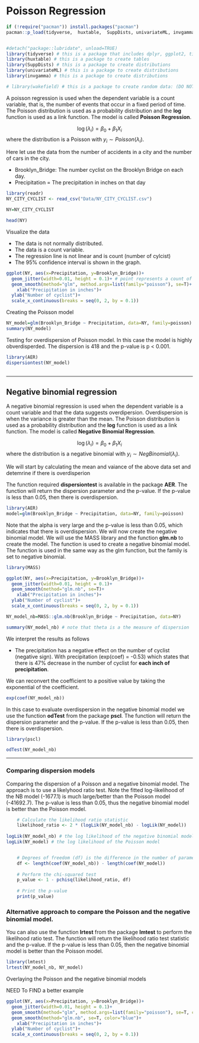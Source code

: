 # Poisson Regression

```r
if (!require("pacman")) install.packages("pacman")
pacman::p_load(tidyverse,  huxtable,  SuppDists, univariateML, invgamma)


#detach("package::lubridate", unload=TRUE)
library(tidyverse) # this is a package that includes dplyr, ggplot2, tidyr, readr, purrr, tibble, stringr, forcats
library(huxtable) # this is a package to create tables
library(SuppDists) # this is a package to create distributions
library(univariateML) # this is a package to create distributions
library(invgamma) # this is a package to create distributions

# library(wakefield) # this is a package to create random data: (DO NOT activate it as there multiple conflicts wit other packages), Use is this alternative wakefield::r_sample_binary(50, x = 0:1, prob =c(0.3, 0.7), name = "Binary")

```

A poisson regression is used when the dependent variable is a count variable, that is, the number of events that occur in a fixed period of time. The Poisson distribution is used as a probability distribution and the **log** function is used as a link function. The model is called **Poisson Regression**.

$$\log\left(\lambda_i\right)=\beta_0+\beta_1X_i$$
where the distribution is a Poisson with $y_i\sim Poisson\left(\lambda_i\right)$.

Here let use the data from the number of accidents in a city and the number of cars in the city.

 - Brooklyn_Bridge:  The number cyclist on the Brooklyn Bridge on each day.
 - Precipitation = The precipitation in inches on that day
 
 
```r
library(readr)
NY_CITY_CYCLIST <- read_csv("Data/NY_CITY_CYCLIST.csv")

NY=NY_CITY_CYCLIST

head(NY)
```
 
 
Visualize the data

- The data is not normally distributed.
- The data is a count variable.
- The regression line is not linear and is count (number of cylcist)
- The 95% confidence interval is shown in the graph.


```r
ggplot(NY, aes(x=Precipitation, y=Brooklyn_Bridge))+
  geom_jitter(width=0.01, height = 0.1)+ # point represents a count of number of cyclist for a specific day
  geom_smooth(method="glm", method.args=list(family="poisson"), se=T)+ 
    xlab("Precipitation in inches")+
  ylab("Number of cyclist")+
  scale_x_continuous(breaks = seq(0, 2, by = 0.1))
```

Creating the Poisson model


```r
NY_model=glm(Brooklyn_Bridge ~ Precipitation, data=NY, family=poisson)
summary(NY_model)
```


Testing for overdispersion of Poisson model.  In this case the model is highly obverdisperded. The dispersion is 418 and the p-value is p < 0.001.


```r

library(AER)
dispersiontest(NY_model)



```




****

## Negative binomial regression

A negative binomial regression is used when the dependent variable is a count variable and that the data suggests overdipersion.  Overdispersion is when the variance is greater than the mean. The Poisson distribution is used as a probability distribution and the **log** function is used as a link function. The model is called **Negative Binomial Regression**.

$$\log\left(\lambda_i\right)=\beta_0+\beta_1X_i$$
where the distribution is a negative binomial with $y_i\sim NegBinomial\left(\lambda_i\right)$.

We will start by calculating the mean and vaiance of the above data set and detemrine if there is overdisperion

The function required **dispersiontest** is available in the package **AER**. The function will return the dispersion parameter and the p-value. If the p-value is less than 0.05, then there is overdispersion.


```r
library(AER)
model=glm(Brooklyn_Bridge ~ Precipitation, data=NY, family=poisson)


```



Note that the alpha is very large and the p-value is less than 0.05, which indicates that there is overdispersion. We will now create the negative binomial model. We will use the MASS library and the function **glm.nb** to create the model. The function is used to create a negative binomial model. The function is used in the same way as the glm function, but the family is set to negative binomial.


```r
library(MASS)

ggplot(NY, aes(x=Precipitation, y=Brooklyn_Bridge))+
  geom_jitter(width=0.01, height = 0.1)+
  geom_smooth(method="glm.nb", se=T)+ 
    xlab("Precipitation in inches")+
  ylab("Number of cyclist")+
  scale_x_continuous(breaks = seq(0, 2, by = 0.1))

NY_model_nb=MASS::glm.nb(Brooklyn_Bridge ~ Precipitation, data=NY)

summary(NY_model_nb) # note that theta is a the measure of dispersion
```

We interpret the results as follows

- The precipitation has a negative effect on the number of cyclist (negative sign). With precipitation (exp(coef) = -0.53) which states that there is 47% decrease in the number of cyclist for **each inch of precipitation**. 

We can reconvert the coefficient to a positive value by taking the exponential of the coefficient. 

```r
exp(coef(NY_model_nb))
```


In this case to evaluate overdispersion in the negative binomial model we use the function **odTest** from the package **pscl**. The function will return the dispersion parameter and the p-value. If the p-value is less than 0.05, then there is overdispersion.



```r
library(pscl)

odTest(NY_model_nb)
```

****
### Comparing dispersion models

Comparing the dispersion of a Poisson and a negative binomial model. The approach is to use a likelyhood ratio test.  Note the fitted log-likelihood of the NB model (-1677.1) is much large/better than the Poisson model (-41692.7). The p-value is less than 0.05, thus the negative binomial model is better than the Poisson model.

```r
    # Calculate the likelihood ratio statistic
    likelihood_ratio <- 2 * (logLik(NY_model_nb) - logLik(NY_model))
    
logLik(NY_model_nb) # the log likelihood of the negative binomial model
logLik(NY_model) # the log likelihood of the Poisson model


    # Degrees of freedom (df) is the difference in the number of parameters
    df <- length(coef(NY_model_nb)) - length(coef(NY_model))
    
    # Perform the chi-squared test
    p_value <- 1 - pchisq(likelihood_ratio, df)
    
    # Print the p-value
    print(p_value)
```

### Alternative approach to compare the Poisson and the negative binomial model.

You can also use the function **lrtest** from the package **lmtest** to perform the likelihood ratio test. The function will return the likelihood ratio test statistic and the p-value. If the p-value is less than 0.05, then the negative binomial model is better than the Poisson model.

```r
library(lmtest)
lrtest(NY_model_nb, NY_model)
```


Overlaying the Poisson and the negative binomial models

NEED To FIND a better example


```r
ggplot(NY, aes(x=Precipitation, y=Brooklyn_Bridge))+
  geom_jitter(width=0.01, height = 0.1)+
  geom_smooth(method="glm", method.args=list(family="poisson"), se=T, color="red")+ 
  geom_smooth(method="glm.nb", se=T, color="blue")+ 
    xlab("Precipitation in inches")+
  ylab("Number of cyclist")+
  scale_x_continuous(breaks = seq(0, 2, by = 0.1))
```

